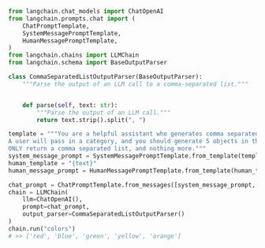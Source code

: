```python
from langchain.chat_models import ChatOpenAI
from langchain.prompts.chat import (
    ChatPromptTemplate,
    SystemMessagePromptTemplate,
    HumanMessagePromptTemplate,
)
from langchain.chains import LLMChain
from langchain.schema import BaseOutputParser

class CommaSeparatedListOutputParser(BaseOutputParser):
    """Parse the output of an LLM call to a comma-separated list."""


    def parse(self, text: str):
        """Parse the output of an LLM call."""
        return text.strip().split(", ")

template = """You are a helpful assistant who generates comma separated lists.
A user will pass in a category, and you should generate 5 objects in that category in a comma separated list.
ONLY return a comma separated list, and nothing more."""
system_message_prompt = SystemMessagePromptTemplate.from_template(template)
human_template = "{text}"
human_message_prompt = HumanMessagePromptTemplate.from_template(human_template)

chat_prompt = ChatPromptTemplate.from_messages([system_message_prompt, human_message_prompt])
chain = LLMChain(
    llm=ChatOpenAI(),
    prompt=chat_prompt,
    output_parser=CommaSeparatedListOutputParser()
)
chain.run("colors")
# >> ['red', 'blue', 'green', 'yellow', 'orange']
```
